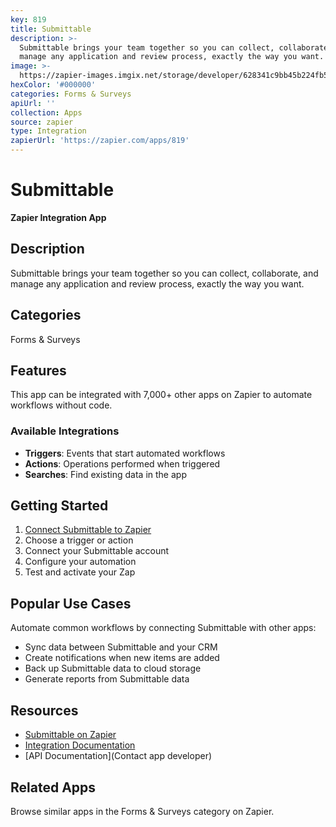 ```yaml
---
key: 819
title: Submittable
description: >-
  Submittable brings your team together so you can collect, collaborate, and
  manage any application and review process, exactly the way you want.
image: >-
  https://zapier-images.imgix.net/storage/developer/628341c9bb45b224fb5d8f06e85c66fd.png?auto=format%2Ccompress&ixlib=python-3.0.0&q=50
hexColor: '#000000'
categories: Forms & Surveys
apiUrl: ''
collection: Apps
source: zapier
type: Integration
zapierUrl: 'https://zapier.com/apps/819'
---
```

# Submittable

**Zapier Integration App**

## Description

Submittable brings your team together so you can collect, collaborate, and manage any application and review process, exactly the way you want.

## Categories

Forms & Surveys

## Features

This app can be integrated with 7,000+ other apps on Zapier to automate workflows without code.

### Available Integrations

- **Triggers**: Events that start automated workflows
- **Actions**: Operations performed when triggered
- **Searches**: Find existing data in the app

## Getting Started

1. [Connect Submittable to Zapier](https://zapier.com/apps/819)
2. Choose a trigger or action
3. Connect your Submittable account
4. Configure your automation
5. Test and activate your Zap

## Popular Use Cases

Automate common workflows by connecting Submittable with other apps:

- Sync data between Submittable and your CRM
- Create notifications when new items are added
- Back up Submittable data to cloud storage
- Generate reports from Submittable data

## Resources

- [Submittable on Zapier](https://zapier.com/apps/819)
- [Integration Documentation](https://zapier.com/apps/819/integrations)
- [API Documentation](Contact app developer)

## Related Apps

Browse similar apps in the Forms & Surveys category on Zapier.
